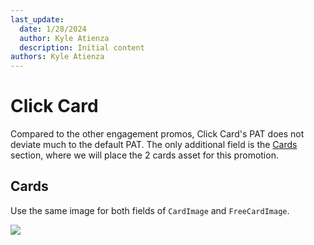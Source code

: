 ```yaml
---
last_update:
  date: 1/28/2024
  author: Kyle Atienza
  description: Initial content
authors: Kyle Atienza
---
```




# Click Card

Compared to the other engagement promos, Click Card's PAT does not deviate much to the default PAT. The only additional field is the [Cards](#cards) section, where we will place the 2 cards asset for this promotion.

## Cards

Use the same image for both fields of `CardImage` and `FreeCardImage`.

<img className="mt-3 mb-5" src={cards} />

